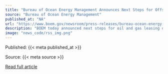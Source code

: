 ```yaml
---
title: "Bureau of Ocean Energy Management Announces Next Steps for Offshore Oil and Gas Lease Sales Directed by Inflation Reduction Act"
source: "Bureau of Ocean Energy Management"
published_at: "NA"
url: "https://www.boem.gov/newsroom/press-releases/bureau-ocean-energy-management-announces-next-steps-offshore-oil-and-gas"
description: "BOEM today announced next steps for oil and gas leasing on the OCS to comply with provisions in the Inflation Reduction Act of 2022."
image: "news_code/rss_img.png"
---
```



  Published: {{< meta published_at >}}
  

  Source: {{< meta source >}}
  

  [Read full article]({{< meta url >}})
  

